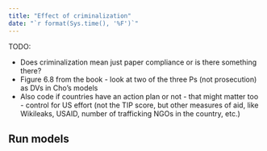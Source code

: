 ```yaml
---
title: "Effect of criminalization"
date: "`r format(Sys.time(), '%F')`"
---
```


TODO: 

- Does criminalization mean just paper compliance or is there something there?
- Figure 6.8 from the book - look at two of the three Ps (not prosecution) as DVs in Cho’s models
- Also code if countries have an action plan or not - that might matter too - control for US effort (not the TIP score, but other measures of aid, like Wikileaks, USAID, number of trafficking NGOs in the country, etc.)

## Run models

